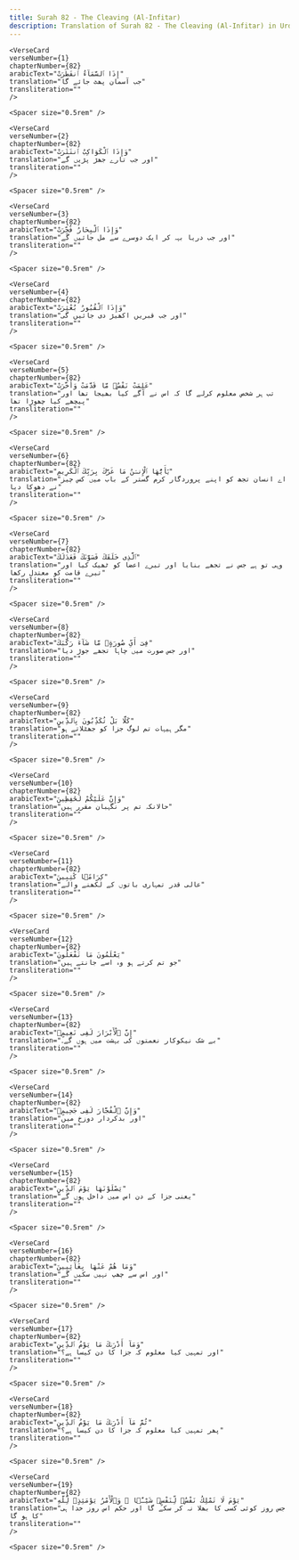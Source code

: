 ```yaml
---
title: Surah 82 - The Cleaving (Al-Infitar)  
description: Translation of Surah 82 - The Cleaving (Al-Infitar) in Urdu
---
```







    <VerseCard 
    verseNumber={1}
    chapterNumber={82}
    arabicText="إِذَا ٱلسَّمَآءُ ٱنفَطَرَتْ"
    translation="جب آسمان پھٹ جائے گا"
    transliteration=""
    />

    <Spacer size="0.5rem" />
                
    <VerseCard 
    verseNumber={2}
    chapterNumber={82}
    arabicText="وَإِذَا ٱلْكَوَاكِبُ ٱنتَثَرَتْ"
    translation="اور جب تارے جھڑ پڑیں گے"
    transliteration=""
    />

    <Spacer size="0.5rem" />
                
    <VerseCard 
    verseNumber={3}
    chapterNumber={82}
    arabicText="وَإِذَا ٱلْبِحَارُ فُجِّرَتْ"
    translation="اور جب دریا بہہ کر ایک دوسرے سے مل جائیں گے"
    transliteration=""
    />

    <Spacer size="0.5rem" />
                
    <VerseCard 
    verseNumber={4}
    chapterNumber={82}
    arabicText="وَإِذَا ٱلْقُبُورُ بُعْثِرَتْ"
    translation="اور جب قبریں اکھیڑ دی جائیں گی"
    transliteration=""
    />

    <Spacer size="0.5rem" />
                
    <VerseCard 
    verseNumber={5}
    chapterNumber={82}
    arabicText="عَلِمَتْ نَفْسٌۭ مَّا قَدَّمَتْ وَأَخَّرَتْ"
    translation="تب ہر شخص معلوم کرلے گا کہ اس نے آگے کیا بھیجا تھا اور پیچھے کیا چھوڑا تھا"
    transliteration=""
    />

    <Spacer size="0.5rem" />
                
    <VerseCard 
    verseNumber={6}
    chapterNumber={82}
    arabicText="يَٰٓأَيُّهَا ٱلْإِنسَٰنُ مَا غَرَّكَ بِرَبِّكَ ٱلْكَرِيمِ"
    translation="اے انسان تجھ کو اپنے پروردگار کرم گستر کے باب میں کس چیز نے دھوکا دیا"
    transliteration=""
    />

    <Spacer size="0.5rem" />
                
    <VerseCard 
    verseNumber={7}
    chapterNumber={82}
    arabicText="ٱلَّذِى خَلَقَكَ فَسَوَّىٰكَ فَعَدَلَكَ"
    translation="وہی تو ہے جس نے تجھے بنایا اور تیرے اعضا کو ٹھیک کیا اور تیرے قامت کو معتدل رکھا"
    transliteration=""
    />

    <Spacer size="0.5rem" />
                
    <VerseCard 
    verseNumber={8}
    chapterNumber={82}
    arabicText="فِىٓ أَىِّ صُورَةٍۢ مَّا شَآءَ رَكَّبَكَ"
    translation="اور جس صورت میں چاہا تجھے جوڑ دیا"
    transliteration=""
    />

    <Spacer size="0.5rem" />
                
    <VerseCard 
    verseNumber={9}
    chapterNumber={82}
    arabicText="كَلَّا بَلْ تُكَذِّبُونَ بِٱلدِّينِ"
    translation="مگر ہیہات تم لوگ جزا کو جھٹلاتے ہو"
    transliteration=""
    />

    <Spacer size="0.5rem" />
                
    <VerseCard 
    verseNumber={10}
    chapterNumber={82}
    arabicText="وَإِنَّ عَلَيْكُمْ لَحَٰفِظِينَ"
    translation="حالانکہ تم پر نگہبان مقرر ہیں"
    transliteration=""
    />

    <Spacer size="0.5rem" />
                
    <VerseCard 
    verseNumber={11}
    chapterNumber={82}
    arabicText="كِرَامًۭا كَٰتِبِينَ"
    translation="عالی قدر تمہاری باتوں کے لکھنے والے"
    transliteration=""
    />

    <Spacer size="0.5rem" />
                
    <VerseCard 
    verseNumber={12}
    chapterNumber={82}
    arabicText="يَعْلَمُونَ مَا تَفْعَلُونَ"
    translation="جو تم کرتے ہو وہ اسے جانتے ہیں"
    transliteration=""
    />

    <Spacer size="0.5rem" />
                
    <VerseCard 
    verseNumber={13}
    chapterNumber={82}
    arabicText="إِنَّ ٱلْأَبْرَارَ لَفِى نَعِيمٍۢ"
    translation="بے شک نیکوکار نعمتوں کی بہشت میں ہوں گے۔"
    transliteration=""
    />

    <Spacer size="0.5rem" />
                
    <VerseCard 
    verseNumber={14}
    chapterNumber={82}
    arabicText="وَإِنَّ ٱلْفُجَّارَ لَفِى جَحِيمٍۢ"
    translation="اور بدکردار دوزخ میں"
    transliteration=""
    />

    <Spacer size="0.5rem" />
                
    <VerseCard 
    verseNumber={15}
    chapterNumber={82}
    arabicText="يَصْلَوْنَهَا يَوْمَ ٱلدِّينِ"
    translation="یعنی جزا کے دن اس میں داخل ہوں گے"
    transliteration=""
    />

    <Spacer size="0.5rem" />
                
    <VerseCard 
    verseNumber={16}
    chapterNumber={82}
    arabicText="وَمَا هُمْ عَنْهَا بِغَآئِبِينَ"
    translation="اور اس سے چھپ نہیں سکیں گے"
    transliteration=""
    />

    <Spacer size="0.5rem" />
                
    <VerseCard 
    verseNumber={17}
    chapterNumber={82}
    arabicText="وَمَآ أَدْرَىٰكَ مَا يَوْمُ ٱلدِّينِ"
    translation="اور تمہیں کیا معلوم کہ جزا کا دن کیسا ہے؟"
    transliteration=""
    />

    <Spacer size="0.5rem" />
                
    <VerseCard 
    verseNumber={18}
    chapterNumber={82}
    arabicText="ثُمَّ مَآ أَدْرَىٰكَ مَا يَوْمُ ٱلدِّينِ"
    translation="پھر تمہیں کیا معلوم کہ جزا کا دن کیسا ہے؟"
    transliteration=""
    />

    <Spacer size="0.5rem" />
                
    <VerseCard 
    verseNumber={19}
    chapterNumber={82}
    arabicText="يَوْمَ لَا تَمْلِكُ نَفْسٌۭ لِّنَفْسٍۢ شَيْـًۭٔا ۖ وَٱلْأَمْرُ يَوْمَئِذٍۢ لِّلَّهِ"
    translation="جس روز کوئی کسی کا بھلا نہ کر سکے گا اور حکم اس روز خدا ہی کا ہو گا"
    transliteration=""
    />

    <Spacer size="0.5rem" />
                